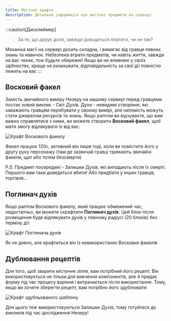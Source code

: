 ```yaml
---
title: Магічні крафти
description: Детальна інформація про магічні предмети на сервері
---
```



:::caution[Дисклеймер]
> За те, що дарує доля, завжди доводиться платити, чи не так?
>

Механіка магії на сервері досить складна, і вимагає від гравця певних знань та навичок. Небезпека втрати предметів, чи навіть життя, завжди на вас чекає, тож будьте обережні! Якщо ви не впевнені у своїх здібностях, краще не ризикувати, відповідальність за свої дії повністю лежить на вас
:::

## Восковий факел

Замість звичайного виміру Незеру на нашому сервері перед гравцями постає новий виклик - Світ Духів. Духи - невидимі створіння, які заважають гравцям перебувати у своєму вимірі, але натомість можуть стати джерелом ресурсів та знань. Якщо раптом ви відчуваєте, що вам важко справлятися з ними, ви можете створити **Восковий факел**, щоб мати змогу відлякувати їх від вас:

<p align={"center"}>
    <img src={torch.src} align alt="Крафт Воскового факелу" />
</p>

Факел працює 120с, активний він лише тоді, коли ви помістите його у другу руку персонажу (там де зазвичай гравці тримають звичайні факели, щит або тотем безсмертя)

P.S. Предмет посередині - Залишки Духів, які випадають після їх смерті. Першого вам таки доведеться вбити! Або придбати у інших гравців, торгівля...

## Поглинач духів

Якщо раптом Воскового факелу, який працює обмежений час, недостатньо, ви можете скрафтити **Поглинач духів**. Цей блок після розміщення буде відлякувати духів у певному радіусі (20 блоків) без терміну дії:

<p align={"center"}>
    <img src={block.src} align alt="Крафт Поглинача духів" />
</p>

Як не дивно, але крафтиться він із невикористаних Воскових факелів

## Дублювання рецептів

Для того, щоб зварити містичне зілля, вам потрібний його рецепт. Він використовується не тільки для вивчення компонентів, але й придає форму під час процесу варіння і витрачається після використання. Тому, якщо ви хочете зберегти рецепт, вам потрібно його здублювати:

<p align={"center"}>
    <img src={recipe.src} align alt="Крафт здубльованого шаблону" />
</p>

Для цього теж використовуються Залишки Духів, тому готуйтеся до викликів під час дослідження Незеру!